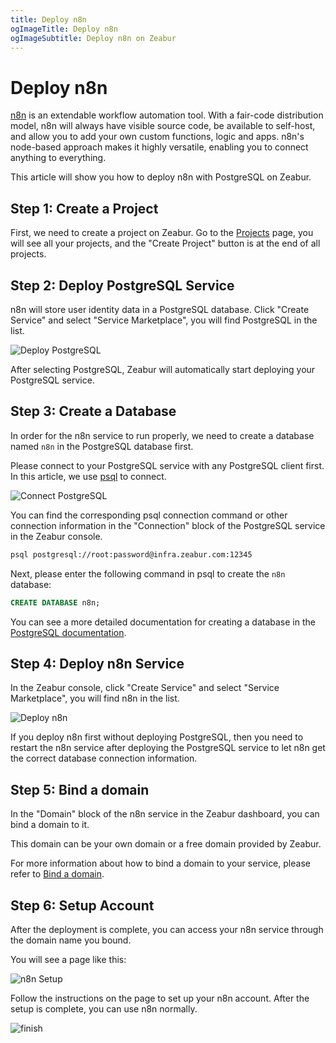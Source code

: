 ```yaml
---
title: Deploy n8n
ogImageTitle: Deploy n8n
ogImageSubtitle: Deploy n8n on Zeabur
---
```



# Deploy n8n

[n8n](https://github.com/n8n-io/n8n) is an extendable workflow automation tool. With a fair-code distribution model, n8n will always have visible source code, be available to self-host, and allow you to add your own custom functions, logic and apps. n8n's node-based approach makes it highly versatile, enabling you to connect anything to everything.

This article will show you how to deploy n8n with PostgreSQL on Zeabur.

## Step 1: Create a Project

First, we need to create a project on Zeabur. Go to the [Projects](https://dash.zeabur.com/projects) page, you will see all your projects, and the "Create Project" button is at the end of all projects.

## Step 2: Deploy PostgreSQL Service

n8n will store user identity data in a PostgreSQL database. Click "Create Service" and select "Service Marketplace", you will find PostgreSQL in the list.

![Deploy PostgreSQL](/marketplace/postgresql/deploy.png)

After selecting PostgreSQL, Zeabur will automatically start deploying your PostgreSQL service.

## Step 3: Create a Database

In order for the n8n service to run properly, we need to create a database named `n8n` in the PostgreSQL database first.

Please connect to your PostgreSQL service with any PostgreSQL client first. In this article, we use [psql](https://www.postgresql.org/docs/9.1/app-psql.html) to connect.

![Connect PostgreSQL](/marketplace/postgresql/connect.png)

You can find the corresponding psql connection command or other connection information in the "Connection" block of the PostgreSQL service in the Zeabur console.

```bash
psql postgresql://root:password@infra.zeabur.com:12345
```

Next, please enter the following command in psql to create the `n8n` database:

```sql
CREATE DATABASE n8n;
```

You can see a more detailed documentation for creating a database in the [PostgreSQL documentation](../databases/postgresql).

## Step 4: Deploy n8n Service

In the Zeabur console, click "Create Service" and select "Service Marketplace", you will find n8n in the list.

![Deploy n8n](/marketplace/n8n/deploy.png)

<Callout>
  If you deploy n8n first without deploying PostgreSQL, then you need to restart
  the n8n service after deploying the PostgreSQL service to let n8n get the
  correct database connection information.
</Callout>

## Step 5: Bind a domain

In the "Domain" block of the n8n service in the Zeabur dashboard, you can bind a domain to it.

This domain can be your own domain or a free domain provided by Zeabur.

For more information about how to bind a domain to your service, please refer to [Bind a domain](../deploy/domain-binding).

## Step 6: Setup Account

After the deployment is complete, you can access your n8n service through the domain name you bound.

You will see a page like this:

![n8n Setup](/marketplace/n8n/setup.png)

Follow the instructions on the page to set up your n8n account. After the setup is complete, you can use n8n normally.

![finish](/marketplace/n8n/finish.png)
